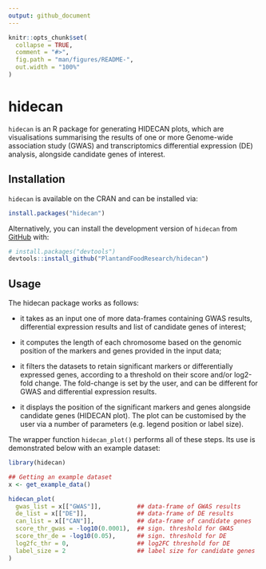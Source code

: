 ```yaml
---
output: github_document
---
```


<!-- README.md is generated from README.Rmd. Please edit that file -->

```r
knitr::opts_chunk$set(
  collapse = TRUE,
  comment = "#>",
  fig.path = "man/figures/README-",
  out.width = "100%"
)
```

# hidecan

<!-- badges: start -->
<!-- badges: end -->

`hidecan` is an R package for generating HIDECAN plots, which are visualisations summarising the results of one or more Genome-wide association study (GWAS) and transcriptomics differential expression (DE) analysis, alongside candidate genes of interest.

## Installation

`hidecan` is available on the CRAN and can be installed via:

```r
install.packages("hidecan")
```


Alternatively, you can install the development version of `hidecan` from [GitHub](https://github.com/) with:

```r
# install.packages("devtools")
devtools::install_github("PlantandFoodResearch/hidecan")
```

## Usage

The hidecan package works as follows:

* it takes as an input one of more data-frames containing GWAS results, differential expression results and list of candidate genes of interest;

* it computes the length of each chromosome based on the genomic position of the markers and genes provided in the input data;

* it filters the datasets to retain significant markers or differentially expressed genes, according to a threshold on their score and/or log2-fold change. The fold-change is set by the user, and can be different for GWAS and differential expression results.

* it displays the position of the significant markers and genes alongside candidate genes (HIDECAN plot). The plot can be customised by the user via a number of parameters (e.g. legend position or label size).

The wrapper function `hidecan_plot()` performs all of these steps. Its use is demonstrated below with an example dataset:

```r
library(hidecan)

## Getting an example dataset
x <- get_example_data()

hidecan_plot(
  gwas_list = x[["GWAS"]],          ## data-frame of GWAS results
  de_list = x[["DE"]],              ## data-frame of DE results
  can_list = x[["CAN"]],            ## data-frame of candidate genes
  score_thr_gwas = -log10(0.0001),  ## sign. threshold for GWAS
  score_thr_de = -log10(0.05),      ## sign. threshold for DE
  log2fc_thr = 0,                   ## log2FC threshold for DE
  label_size = 2                    ## label size for candidate genes
)
```

